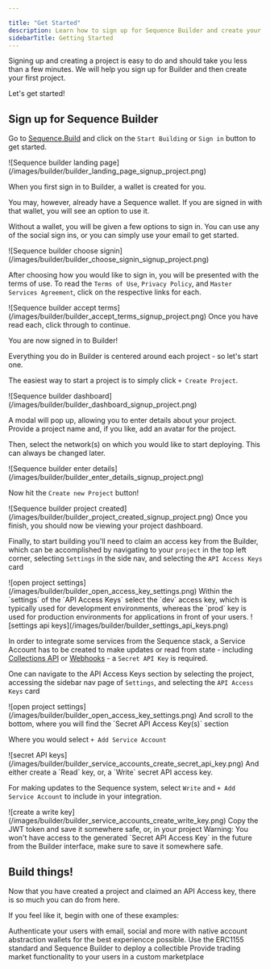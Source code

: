 ```yaml
---

title: "Get Started"
description: Learn how to sign up for Sequence Builder and create your first project in just a few minutes.
sidebarTitle: Getting Started
---
```




Signing up and creating a project is easy to do and should take you less than a few minutes. We will help you sign up for Builder and then create your first project.

Let's get started!

## Sign up for Sequence Builder

<Steps>

<Step title="Go to sequence.build">

Go to [Sequence.Build](https://sequence.build/) and click on the `Start Building` or `Sign in` button to get started.
<Frame>
![Sequence builder landing page](/images/builder/builder_landing_page_signup_project.png)
</Frame>
</Step>
<Step title="Choose a sign in method">

When you first sign in to Builder, a wallet is created for you.

You may, however, already have a Sequence wallet. If you are signed in with that wallet, you will see an option to use it.

Without a wallet, you will be given a few options to sign in. You can use any of the social sign ins, or you can simply use your email to get started.
<Frame>
![Sequence builder choose signin](/images/builder/builder_choose_signin_signup_project.png)
</Frame>
</Step>
<Step title="Sign in to sequence.build">

After choosing how you would like to sign in, you will be presented with the terms of use. To read the `Terms of Use`, `Privacy Policy`, and `Master Services Agreement`, click on the respective links for each.
<Frame>
![Sequence builder accept terms](/images/builder/builder_accept_terms_signup_project.png)
</Frame>
Once you have read each, click through to continue.

You are now signed in to Builder!
</Step>
<Step title="Create a Project">

Everything you do in Builder is centered around each project - so let's start one.

The easiest way to start a project is to simply click `+ Create Project`.
<Frame>
![Sequence builder dashboard](/images/builder/builder_dashboard_signup_project.png)
</Frame>
</Step>
<Step title="Enter the project details">

A modal will pop up, allowing you to enter details about your project. Provide a project name and, if you like, add an avatar for the project.

Then, select the network(s) on which you would like to start deploying. This can always be changed later.
<Frame>
![Sequence builder enter details](/images/builder/builder_enter_details_signup_project.png)
</Frame>
</Step>
<Step title="Create the project!">

Now hit the `Create new Project` button!
<Frame>
![Sequence builder project created](/images/builder/builder_project_created_signup_project.png)
</Frame>
Once you finish, you should now be viewing your project dashboard.
</Step>
<Step title="Claim an API Access Key">

Finally, to start building you'll need to claim an access key from the Builder, which can be accomplished by navigating to your `project` in the top left corner, selecting `Settings` in the side nav, and selecting the `API Access Keys` card
<Frame>
![open project settings](/images/builder/builder_open_access_key_settings.png)
</Frame>
Within the `settings` of the `API Access Keys` select the `dev` access key, which is typically used for development environments, whereas the `prod` key is used for production environments for applications in front of your users.
<Frame>
![settings api keys](/images/builder/builder_settings_api_keys.png)
</Frame>
</Step>
<Step title="(Optional for Development) Create a Service Account">

In order to integrate some services from the Sequence stack, a Service Account has to be created to make updates or read from state - including [Collections API](/guides/metadata-guide) or [Webhooks](/api-references/indexer/examples/webhook-listener) - a `Secret API Key` is required.

One can navigate to the API Access Keys section by selecting the project, accessing the sidebar nav page of `Settings`, and selecting the `API Access Keys` card
<Frame>
![open project settings](/images/builder/builder_open_access_key_settings.png)
</Frame>
And scroll to the bottom, where you will find the `Secret API Access Key(s)` section

Where you would select `+ Add Service Account`
<Frame>
![secret API keys](/images/builder/builder_service_accounts_create_secret_api_key.png)
</Frame>
And either create a `Read` key, or, a `Write` secret API access key.

For making updates to the Sequence system, select `Write` and `+ Add Service Account` to include in your integration.
<Frame>
![create a write key](/images/builder/builder_service_accounts_create_write_key.png)
</Frame>
Copy the JWT token and save it somewhere safe, or, in your project

<Warning>
  Warning: You won't have access to the generated `Secret API Access Key` in the future from the Builder interface, make sure to save it somewhere safe.
</Warning>
</Step>
</Steps>

## Build things!

Now that you have created a project and claimed an API Access key, there is so much you can do from here.

If you feel like it, begin with one of these examples:

<CardGroup cols={3}>
  <Card
    title="Onboard and authenticate your users"
    icon="sack-dollar"
    href="/solutions/wallets/embedded-wallet/quickstart"
  >
  Authenticate your users with email, social and more with native account abstraction wallets for the best experiencce possible.
  </Card>
  <Card
    title="Deploy an Item Collectible"
    icon="cloud"
    href="/solutions/collectibles/contracts/deploy-an-item-collection"
  >
  Use the ERC1155 standard and Sequence Builder to deploy a collectible
  </Card>
  <Card
    title="Build a Custom Marketplace"
    icon="shop-lock"
    href="/guides/custom-marketplace"
  >
  Provide trading market functionality to your users in a custom marketplace
  </Card>
</CardGroup>

